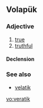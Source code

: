 ==Volapük==

===Adjective===
{{infl|vo|adjective}}

# [[true]]
# [[truthful]]

====Declension====
{{vo-decl-adj}}

===See also===
*[[velatik]]

[[vo:veratik]]